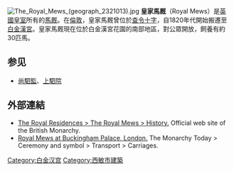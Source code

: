 {{multiple issues|
{{Expand language|time=2016-04-30T00:47:23+00:00}}
{{expand|time=2016-04-30T00:47:23+00:00}}
{{unreferenced|time=2016-04-30T00:47:23+00:00}}
}}
[[File:The_Royal_Mews_(geograph_2321013).jpg|thumbnail]]
'''皇家馬厩'''（Royal Mews）是[[英國皇室|英國皇室]]所有的[[馬厩|馬厩]]。在[[倫敦|倫敦]]，皇家馬厩曾位於[[查令十字|查令十字]]，自1820年代開始搬遷至[[白金漢宮|白金漢宮]]。皇家馬厩現在位於白金漢宮花園的南部地區，對公眾開放，飼養有約30匹馬。

==参见==
*[[尚駟監|尚駟監]]、[[上駟院|上駟院]]

==外部連結==
{{Commonscat|Royal Mews|皇家馬廄}}
* [http://www.royal.gov.uk/output/page571.asp The Royal Residences > The Royal Mews > History.] {{Wayback|url=http://www.royal.gov.uk/output/page571.asp |date=20160303181828 }} Official web site of the British Monarchy.
* [https://web.archive.org/web/20080517111142/http://www.royalinsight.gov.uk/output/Page5023.asp Royal Mews at Buckingham Palace, London.] The Monarchy Today > Ceremony and symbol > Transport > Carriages.
{{coord|51|29|55|N|0|8|40|W|type:landmark_region:GB|display=title}}
[[Category:白金汉宫|Category:白金汉宫]]
[[Category:西敏市建築|Category:西敏市建築]]